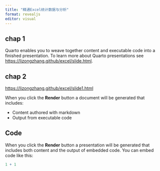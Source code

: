 ```yaml
---
title: "精通Excel统计数据与分析"
format: revealjs
editor: visual
---
```


## chap 1

Quarto enables you to weave together content and executable code into a finished presentation. To learn more about Quarto presentations see <https://lizongzhang.github/excel/slide.html>.

## chap 2

<https://lizongzhang.github/excel/slide1.html>

When you click the **Render** button a document will be generated that includes:

-   Content authored with markdown
-   Output from executable code

## Code

When you click the **Render** button a presentation will be generated that includes both content and the output of embedded code. You can embed code like this:

```r
1 + 1
```
